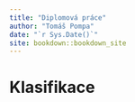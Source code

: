 ```yaml
--- 
title: "Diplomová práce"
author: "Tomáš Pompa"
date: "`r Sys.Date()`"
site: bookdown::bookdown_site
---
```


# Klasifikace 